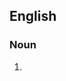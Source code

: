 {{also|Injuns}}

==English==

===Noun===
{{head|en|noun plural form}}

# {{plural of|injun|lang=en}}